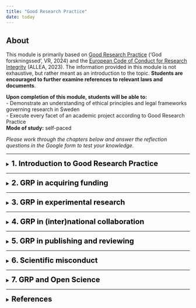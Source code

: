 ```yaml
---
title: "Good Research Practice"
date: today
---
```



::: {.callout-note icon=false}

## About

This module is primarily based on [Good Research Practice](https://www.vr.se/uppdrag/etik/god-forskningssed---ny-utgava.html) ('God forskningssed', VR, 2024) and the [European Code of Conduct for Research Integrity](https://allea.org/wp-content/uploads/2023/06/European-Code-of-Conduct-Revised-Edition-2023.pdf) (ALLEA, 2023). The information provided in this module is not exhaustive, but rather meant as an introduction to the topic. **Students are encouraged to further examine references to relevant laws and documents**. 

**Upon completion of this module, students will be able to:**   
- Demonstrate an understanding of ethical principles and legal frameworks governing research in Sweden  
- Execute every facet of an academic project according to Good Research Practice     
**Mode of study:** self-paced  

*Please work through the chapters below and answer the reflection questions in the Google form to test your knowledge.* 
:::  

---  
  
<details>
<summary><span style="font-size: 20px; font-weight: bold; color: black;">1.	Introduction to Good Research Practice</span></summary>
<br> 
<span style="color: #A7C947;">**Reading time: 5 min  <span>&nbsp;&nbsp;&nbsp;&nbsp;&nbsp;&nbsp;&nbsp;&nbsp;&nbsp;&nbsp;&nbsp;&nbsp;&nbsp;&nbsp;&nbsp;&nbsp;&nbsp;&nbsp;&nbsp;&nbsp;&nbsp;&nbsp;&nbsp;&nbsp;&nbsp;&nbsp;&nbsp;&nbsp;&nbsp;&nbsp;&nbsp;&nbsp;&nbsp;&nbsp;</span> Reflection question #: 1, 2** </span>

Good research practice (GRP) is defined as “**the collective ethical criteria on how good research should be conducted**” [(VR, 2024)](https://www.vr.se/uppdrag/etik/god-forskningssed---ny-utgava.html), and encompasses a range of ethical standards and guidelines that govern the conduct of research across disciplines. Adhering to GRP while conducting research is crucial, as it ensures the credibility and reliability of research findings, fosters the public’s trust in science, upholds the ethical treatment of research subjects, and respects the broader societal impact of scholarly work. Thus, conducting high quality research requires adherence to GRP [(VR, 2024)](https://www.vr.se/uppdrag/etik/god-forskningssed---ny-utgava.html).

In Sweden, the responsibility of researchers to follow GRP is enshrined in **national legislation**, such as:  

- [Law 2019:504. the Act on Responsibility for Good Research Practice and the Examination of Research Misconduct ('lagen om ansvar för god forskningssed och prövning av oredlighet i forskning')](https://www.riksdagen.se/sv/dokument-och-lagar/dokument/svensk-forfattningssamling/lag-2019504-om-ansvar-for-god-forskningssed-och_sfs-2019-504/)  

Swedish researchers are further expected to adhere to a set of **well-established, non-legally-binding research integrity and ethics guidelines**, most notably:  

- [Good Research Practice ('God Forskningssed')](https://www.vr.se/uppdrag/etik/god-forskningssed---ny-utgava.html)  
- [The European Code of Conduct for Research Integrity](https://allea.org/wp-content/uploads/2023/06/European-Code-of-Conduct-Revised-Edition-2023.pdf)  

and also **documents** such as:  

- [the Declaration of Helsinki](https://www.wma.net/policies-post/wma-declaration-of-helsinki/)  
- [the Nagoya Protocol](https://www.cbd.int/abs/text/default.shtml)

Finally, many research institutions have formulated **codes of conducts** they expect all employees to adhere to, for example:  

- [SciLifeLabs code of conduct](https://www.scilifelab.se/code-of-conduct/)   

**Adhering to GRP as a researcher means not only refraining from violating these laws and guidelines, but also practicing research with a keen awareness of applicable regulations, as well as relying on personal moral judgement.**   

<img src="img/GRPQ1.png" alt="Q1" height="70">  


The responsibility for upholding GRP is shared by all actors in research performing organizations. On a higher level, it is up to the research performing organization to create a good research environment, for example by ([SUHF, 2023](https://suhf.se/app/uploads/2023/09/REK-2020-3-REV-Vagledning-for-larosatens-arbete-med-att-forebygga-hantera-och-folja-upp-misstankar-om-avvikelser-fran-god-forskningssed-REVIDERAD-2023.pdf)): 

-	Training and mentoring in GRP 
-	Supporting functions (e.g. by producing guidelines)
-	Infrastructure and (technical) support (e.g. by setting up clear procedures)
-	Incentive structures (e.g. by rewarding adherence to GRP) 

It is also the responsibility of the research performing organization to ensure academic freedom for individual researchers, a protection that is enshrined in Swedish law ([Law 1992:1434. The higher education act ('Högskolelag')](https://www.riksdagen.se/sv/dokument-och-lagar/dokument/svensk-forfattningssamling/hogskolelag-19921434_sfs-1992-1434/)). However, this academic freedom comes with the responsibility for individual researchers to uphold research integrity ([Section 4 of Law 2019:504](https://www.riksdagen.se/sv/dokument-och-lagar/dokument/svensk-forfattningssamling/lag-2019504-om-ansvar-for-god-forskningssed-och_sfs-2019-504/)). GRP is not uniform across all fields; ethical considerations and legal requirements may vary depending on the subject area. **It is thus the researchers own responsibility to ensure familiarity with regulations and guidelines, continuously update knowledge when changes occur, and understand how these principles are applied in specific research areas.**   
   
<img src="img/GRPQ2.png" alt="Q1" height="70">    
  
You as a researcher much have:   
  
-	good knowledge of the framework and starting points for GRP  
-	the ability to apply principles and rules in practice and with regard to various legitimate interests and demands   
-	good professional judgement   
-	good research habits   
-	the ability to resist temptations and undue influence   
-	the ability to handle ethical challenges  

  
*The following chapters will outline how to follow GRP throughout an academic project, from acquiring funding, to the experimental phase, to collaborating (inter)nationally, to publishing and reviewing. Chapter 6 covers research misconduct and outlines the procedure following a misconduct accusation, and final Chapter 7 delves in to how GRP relates to Open Science principles* 
</details>
  
---    
  
<details>
<summary><span style="font-size: 20px; font-weight: bold; color: black;">2. GRP in acquiring funding</span></summary>
<br> 
<span style="color: #A7C947;">**Reading time: 2 min  <span>&nbsp;&nbsp;&nbsp;&nbsp;&nbsp;&nbsp;&nbsp;&nbsp;&nbsp;&nbsp;&nbsp;&nbsp;&nbsp;&nbsp;&nbsp;&nbsp;&nbsp;&nbsp;&nbsp;&nbsp;&nbsp;&nbsp;&nbsp;&nbsp;&nbsp;&nbsp;&nbsp;&nbsp;&nbsp;&nbsp;&nbsp;&nbsp;&nbsp;&nbsp;</span> Self-test question #: 3** </span>  
  
GRP extends to the **responsible and ethical use of research funding and resources**. Researchers must strive to:  

- maximize the value of research while minimizing waste of time and resources      
- avoid unnecessary harm, risk, or suffering  

Funding applications should clearly demonstrate how the proposed research has the potential to generate valuable knowledge and/or societal benefit. Conducting research with no such potential is inconsistent with GRP.  
    
When applying for grants, such as those offered by e.g. [the Swedish Research Council (Vetenskapsrådet)](https://www.vr.se), [Horizon Europe](https://research-and-innovation.ec.europa.eu/funding/funding-opportunities/funding-programmes-and-open-calls/horizon-europe_en), and [the ERC](https://erc.europa.eu/apply-grant), researchers must reflect on ethical aspects early in the planning phase of their projects. Applications must address both **legal requirements** and **broader ethical considerations**. This includes:  

- identifying potential ethical challenges
- describing how ethical issues will be managed
- describing how compliance with relevant regulations will be ensured
- justifying why the research should be conducted   

See e.g. [VR 'Conducting ethical research'](https://www.vr.se/english/applying-for-funding/requirements-terms-and-conditions/conducting-ethical-research.html), [Horizon Europe 'Ethics self-assessment guide'](https://ec.europa.eu/info/funding-tenders/opportunities/docs/2021-2027/common/guidance/how-to-complete-your-ethics-self-assessment_en.pdf), and [ERC 'Ethics guidance'](https://erc.europa.eu/manage-your-project/ethics-guidance) for requirements surrounding ethical reflections in grant proposals.     
  
<img src="img/GRPQ3.png" alt="Q1" height="70">    
   
**In summary: adherence to ethical standards in funding applications is essential for fostering trust and accountability in research. By addressing ethical issues transparently and comprehensively, researchers contribute to the responsible use of funding and uphold the integrity of the research process.** 
    
</details>  
  
---  

<details>
<summary><span style="font-size: 20px; font-weight: bold; color: black;">3. GRP in experimental research </span></summary>
<br>
<span style="color: #A7C947;">**Reading time: 15 min  <span>&nbsp;&nbsp;&nbsp;&nbsp;&nbsp;&nbsp;&nbsp;&nbsp;&nbsp;&nbsp;&nbsp;&nbsp;&nbsp;&nbsp;&nbsp;&nbsp;&nbsp;&nbsp;&nbsp;&nbsp;&nbsp;&nbsp;&nbsp;&nbsp;&nbsp;&nbsp;&nbsp;&nbsp;&nbsp;&nbsp;&nbsp;&nbsp;&nbsp;&nbsp;</span> Self-test question #: 4, 5** </span> 
<br>  

Conducting experiments ethically and responsibly is a cornerstone of GRP. The [ALLEA Code](https://allea.org/wp-content/uploads/2023/06/European-Code-of-Conduct-Revised-Edition-2023.pdf) specifies **four fundamental principles** as the basis for how all research -regardless of discipline- should be conducted: 

- **Reliability** in ensuring the quality of research, reflected in the design, methodology, analysis, and use of resources  
- **Honesty** in developing, undertaking, reviewing, reporting, and communicating research in a transparent, fair, full, and unbiased way  
- **Respect** for colleagues, research participants, research subjects, society, ecosystems, cultural heritage, and the environment  
- **Accountability** for the research from idea to publication, for its management and organisation, for training, supervision, and mentoring, and for its wider societal impacts  
  
When conducting research according to these fundamental principles, researchers must always balance various **legitimate interests** ([VR, 2024](https://www.vr.se/uppdrag/etik/god-forskningssed---ny-utgava.html)):   
  
-	the pursuit of valuable knowledge  
-	the protection of those affected by research  
-	the promotion of openness and transparency  
-	the maintenance of trust in the research process   
  
Among these, the protection interest - safeguarding the health, safety, and well-being of not only research participants, but everyone who is affected by research in various ways - **ALWAYS** take precedence over all other considerations.   
Direct risks associate with research include physical interventions (e.g., surgical procedures, drug administration), methods causing psychological distress, and improper handling of sensitive materials or information. **All researchers must be aware of these risks and mitigate them in any way possible.** 

*Apart from these general foundations of GPR in conducting research, there are several special areas of ethical interest, that will be discussed in the following subchapters.* 


<details>
<summary><span style="font-size: 18px; font-weight: bold; color: #491F53;">Research involving humans</span></summary>   
     
Research involving humans can take various forms, such as interviews, observations, interventions, experiments, or the collection and processing of data (e.g. personal data). Regardless of its nature, **all such research must strictly adhere to ethical principles and undergo some form of ethical review**. 

A fundamental framework for ethical considerations in research involving humans is based on the **four principles of medical ethics**:  


1. To do good  
2. To do no harm   
3. To respect self-determination (autonomy, informed consent)  
4. To uphold justice

  
Further essential guidelines for conducting ethical human research are provided in [the Declaration of Helsinki](https://www.wma.net/policies-post/wma-declaration-of-helsinki/) and the [Swedish Ethical Review Act](https://www.riksdagen.se/sv/dokument-och-lagar/dokument/svensk-forfattningssamling/lag-2003460-om-etikprovning-av-forskning-som_sfs-2003-460/) (2003:460 'om etikprövning av forskning som avser människor'). 

Clinical studies in Sweden are regulated under [EU Regulation 536/2014](https://eur-lex.europa.eu/legal-content/EN/TXT/?uri=CELEX:02014R0536-20221205). Clinical studies funded by certain agencies (such as VR) must be registered in public study registries or databases, such as [ClinicalTrials.gov](https://clinicaltrials.gov) or [Researchweb](https://www.researchweb.org/is). Additionally, clinical research projects that involve exposing participants to ionizing radiation require approval from a local radiation protection committee, in accordance with the Swedish Radiation Safety Authority’s regulations (‘Strålsäkerhetsmyndigheten’, [SSMFS 2018:1](https://www.stralsakerhetsmyndigheten.se/publikationer/foreskrifter/ssmfs-2018/ssmfs-20181/)). 

For other studies involving humans, researchers must seek ethical approval from the [Swedish Ethical Review Authority](https://etikprovningsmyndigheten.se) ('Etikprövningsmyndigheten'). The Ethical Review Authority has provided [guidelines](https://etikprovningsmyndigheten.se/wp-content/uploads/2023/12/Vagledning-om-etikprovning-EPM.pdf) on how ethical principles are applied in reviews and what this entails when planning and conducting research involving humans. If The Ethical Review Authority issues an unfavorable decision, it can be appealed to the [Ethics Review Appeals Board](https://www.onep.se/en/) ('Överklagandenämnden för etikprövning'). 

To gain access to human samples for research, not only an approved ethics application is required, but also a [biobank application](https://biobanksverige.se) in accordance with the [Biobank Act](https://www.riksdagen.se/sv/dokument-och-lagar/dokument/svensk-forfattningssamling/biobankslag-202338_sfs-2023-38/) (2023:38, 'biobankslag').
 
</details>  

<details>
<summary><span style="font-size: 18px; font-weight: bold; color: #491F53;">Research involving animals</span></summary>    
  
Research involving laboratory animals is regulated by multiple guidelines that researchers must adhere to, including:  
- [the Animal Welfare Act](https://www.riksdagen.se/sv/dokument-och-lagar/dokument/svensk-forfattningssamling/djurskyddslag-20181192_sfs-2018-1192/) (2018:1192 ‘djurskyddslag’)  
- [the Animal Welfare Ordinance](https://www.riksdagen.se/sv/dokument-och-lagar/dokument/svensk-forfattningssamling/djurskyddsforordning-201966_sfs-2019-66/) (2019:66, ‘djurskyddsförordning’)  
- [regulations from the Swedish Board of Agriculture](https://lagen.nu/sjvfs/2019:9) (SJVFS 2019:9)  
Only animals specifically bred for research purposes (destination breeding) are permitted for use.  
   
Before conducting animal experiments, researchers are required to obtain **ethical approval** from a regional **animal experimentation ethics committee**, via submitting an application at an [e-service](https://jordbruksverket.se/e-tjanster-databaser-och-appar/e-tjanster-och-databaser-djur/etiskt-godkannande-av-djurforsok) provided by the Swedish Board of Agriculture (Jordbruksverket). Upon obtainment of a license, experiments may only be executed by staff/researchers that have the **necessary formal training** in Laboratory Animal Science (LAS).  
  
As outlined by the [Swedish 3R center](https://jordbruksverket.se/djur/ovriga-djur/forsoksdjur-och-djurforsok/sveriges-3r-center), experiments involving animals must comply with the 3Rs principle:  
  
-	Replace animal use where possible  
-	Reduce the number of animals used  
-	Refine methods to minimize suffering  
  
Furthermore, Researchers must design experiments to ensure animal welfare and follow international guidelines, such as [PREPARE](https://norecopa.no/PREPARE) and [ARRIVE](https://arriveguidelines.org).  

</details>  

<details>
<summary><span style="font-size: 18px; font-weight: bold; color: #491F53;">Genetic engineering</span></summary>   
For research involving genetic engineering, adherence to stringent safety, ethical, and environmental standards is needed. Relevant Swedish laws include:  

-	[2006:351 on Genetic Integrity etc. ](https://www.riksdagen.se/sv/dokument-och-lagar/dokument/svensk-forfattningssamling/lag-2006351-om-genetisk-integritet-m.m_sfs-2006-351/) 'om genetisk integritet m.m.'  
-	[2002:1086 on the Release of Genetically Modified Organisms into the Environment](https://www.riksdagen.se/sv/dokument-och-lagar/dokument/svensk-forfattningssamling/forordning-20021086-om-utsattning-av-genetiskt_sfs-2002-1086/) 'om utsättning av genetiskt modifierade organismer i miljön'   
-	[2000:271 on the Contained Use of Genetically Modified Organisms](https://www.riksdagen.se/sv/dokument-och-lagar/dokument/svensk-forfattningssamling/forordning-2000271-om-innesluten-anvandning-av_sfs-2000-271/) 'om innesluten användning av genetiskt modifierade organismer'
-	[DS2000:61 the Environmental Code](https://www.government.se/legal-documents/2000/08/ds-200061/) 
  
See the [Swedish Board of Agriculture](https://jordbruksverket.se/languages/english/swedish-board-of-agriculture) ('Jordbruksverket'), the [Medical Products Agency](https://www.lakemedelsverket.se/en) ('Läkemedelsverket'), [the Swedish Work Environment Authority](https://www.av.se/om-oss/) ('Arbetsmiljöverket'), the [Gene Technology Advisory Board](https://www.genteknik.se) ('Gentekniknämnden') and the [National Council on Medical Ethics](https://smer.se/en/english-start/) ('Statens medicinsk-etiska råd') for more information. 

</details> 
<details>
<summary><span style="font-size: 18px; font-weight: bold; color: #491F53;">Development/use of certain type of technology</span></summary>     
The development and application of certain technologies come with specific risks and ethical challenges. A common issue with emerging technologies is that their **rapid advancement and dissemination can sometimes overshadow important ethical discussions**. Therefore, researchers involved in developing new technologies should carefully consider additional ethical questions, as outlined in [VR, 2024](https://www.vr.se/uppdrag/etik/god-forskningssed---ny-utgava.html).

</details> 

<details>
<summary><span style="font-size: 18px; font-weight: bold; color: #491F53;">Dual-use items</span></summary>     
Products, technology and information that can have both **civilian and military** uses are called dual-use items, or ‘produkter med dubbla användningsområden’ (PDA). To prevent **misuse** of these items, compliance with European ([EU 2021/821](https://eur-lex.europa.eu/eli/reg/2021/821/oj/eng), [EU 2021/1700](https://eur-lex.europa.eu/eli/reco/2021/1700/oj/eng)) and Swedish ([Act 2000:1064](https://www.riksdagen.se/sv/dokument-och-lagar/dokument/svensk-forfattningssamling/lag-20001064-om-kontroll-av-produkter-med_sfs-2000-1064/)) research and export rules is crucial, outlined further by the [Inspectorate for Strategic Products](https://isp.se/eng) 'inspektionen för strategiska produkter'.
</details> 


<details>
<summary><span style="font-size: 18px; font-weight: bold; color: #491F53;">Artificial intelligence</span></summary>  
When using AI tools, researchers must consider privacy, confidentiality, and intellectual property rights, particularly when handling sensitive or personal data. Within the EU, AI usage is regulated by specific [legislation](https://eur-lex.europa.eu/legal-content/EN/TXT/HTML/?uri=OJ:L_202401689), and the European Commission has issued [guidelines](https://research-and-innovation.ec.europa.eu/news/all-research-and-innovation-news/guidelines-responsible-use-generative-ai-research-developed-european-research-area-forum-2024-03-20_en) on AI ethics and responsible use in research. 
To ensure ethical compliance, researchers should follow data protection laws and adhere to established guidelines when integrating AI into their work.

</details>  

<details>
<summary><span style="font-size: 18px; font-weight: bold; color: #491F53;">Processing of personal data (GDPR)</span></summary>  
The processing of personal data in research is governed by [GDPR](https://eur-lex.europa.eu/eli/reg/2016/679/oj/eng) (2016/679 EU Data Protection Regulation) and related [national regulations](https://www.riksdagen.se/sv/dokument-och-lagar/dokument/svensk-forfattningssamling/lag-2018218-med-kompletterande-bestammelser_sfs-2018-218/) (2018:218 Supplementary provisions to the EU General Data Protection Regulation, ‘kompletterande bestämmelser till EU:s dataskyddsförordning’).  
Researchers are required to register projects in which personal data are processed with the university’s data protection officer (‘dataskyddsombud’). **Personal data includes any information that can be traced back to a living individual, even if identification requires additional data such as a code key, text material, or an audio recording**.    
In addition to the fundamental principles outlined in Article 5 of the GDPR, specific requirements govern how personal data may be processed in research to protect the rights and freedoms of individuals, as stated in Article 89.1. If the research involves sensitive personal data or data related to legal violations, special rules apply, and researchers must obtain approval under the [Swedish Ethical Review Act](https://www.riksdagen.se/sv/dokument-och-lagar/dokument/svensk-forfattningssamling/lag-2003460-om-etikprovning-av-forskning-som_sfs-2003-460/) before starting their work.

</details>  
</details>  
---    

<details>
<summary><span style="font-size: 20px; font-weight: bold; color: black;">4. GRP in (inter)national collaboration </span></summary>  
<br> 
<span style="color: #A7C947;">**Reading time: 5 min  <span>&nbsp;&nbsp;&nbsp;&nbsp;&nbsp;&nbsp;&nbsp;&nbsp;&nbsp;&nbsp;&nbsp;&nbsp;&nbsp;&nbsp;&nbsp;&nbsp;&nbsp;&nbsp;&nbsp;&nbsp;&nbsp;&nbsp;&nbsp;&nbsp;&nbsp;&nbsp;&nbsp;&nbsp;&nbsp;&nbsp;&nbsp;&nbsp;&nbsp;&nbsp;</span> Self-test question #: 6, 7** </span> 
<br>  
<details>
<summary><span style="font-size: 18px; font-weight: bold; color: #491F53;">Collaboration with non-academic actors in society</span></summary>   
     
Researchers in a wide variety of fields collaborate with non-academic societal actors to:
   
  - address complex societal challenges    
  - co-create knowledge    
  - develop innovative solutions  
  - ensure that research outcomes have practical applications and tangible benefits for communities, industries, and policymakers  

**These collaborations with societal actors require special attention to ensure**:  

  -	A clear division of responsibilities  
  -	Monitoring how research affects operations of the involved organizations beyond the primary research object  
  -	Sensitivity to power imbalances or conflicts that could affect the research or stakeholders 
</details>     

<details>
<summary><span style="font-size: 18px; font-weight: bold; color: #491F53;">International collaboration</span></summary>    
  
In addition to collaborating with societal actors, many researchers collaborate internationally to exchange knowledge and/or material. Research conducted across borders requires adherence to regulations of **all involved countries**, as well as a nuanced understanding of cultural, political, and economic differences. In order to ensure **“responsible internationalization”** (see [STINT](https://www.stint.se/wp-content/uploads/2022/09/STINT_Ansvarsfull-internation_web.pdf) for more information), researchers and research performing organizations must: 

1.	Identify and apply relevant ethical principles and regulations for each collaboration, ensuring proper planning in accordance with these standards.  

2.	Avoid so called “ethical dumping”, ensuring research outside Sweden respects Swedish ethical guidelines even when local regulations are more permissive, thereby protecting humans, animals, and the environment.  

3.	Clearly define issues of ownership and responsibility for material (including data), and how participants' intellectual property rights will be protected.  

4.	Establish mechanisms to address conflicts and deviations from good research practice.  

For guidance on ethical issues in international collaborations, the Association of Swedish Higher Education Institutions (SUHF) has developed a [checklist](https://suhf.se/app/uploads/2023/04/SUHF-Checklist-Global-Responsible-Engagement-REC.-2023-4-230411-REVISED.pdf), and researchers are further encouraged to apply the [TRUST code](https://www.globalcodeofconduct.org/wp-content/uploads/2023/06/The_TRUST_Code.pdf) to ensure equitable global research partnerships. 

When using genetic resources or traditional knowledge from abroad, compliance with [the Nagoya Protocol](https://www.cbd.int/abs/text/default.shtml), [EU Access and Benefit Sharing Regulation](https://eur-lex.europa.eu/legal-content/EN/TXT/PDF/?uri=CELEX:32014R0511), and national laws is mandatory. Researchers must document and verify access under the supplier country's rules, using tools like the [EU DECLARE](https://www.naturvardsverket.se/4ac4da/contentassets/09859c1d752d445ab59f06c0544fe6e0/question-and-answer-users.pdf) platform for due diligence. For more information, see [Naturvårdsverket](https://www.naturvardsverket.se/vagledning-och-stod/arter-och-artskydd/genetiska-resurser-nagoyaprotokollet/).   

**All together, these practices foster responsible research that respects global ethical standards and promotes trust across borders.**
</details>  

</details>   

---    

<details>
<summary><span style="font-size: 20px; font-weight: bold; color: black;">5. GRP in publishing and reviewing </span></summary> 
<br> 
<span style="color: #A7C947;">**Reading time: 7 min  <span>&nbsp;&nbsp;&nbsp;&nbsp;&nbsp;&nbsp;&nbsp;&nbsp;&nbsp;&nbsp;&nbsp;&nbsp;&nbsp;&nbsp;&nbsp;&nbsp;&nbsp;&nbsp;&nbsp;&nbsp;&nbsp;&nbsp;&nbsp;&nbsp;&nbsp;&nbsp;&nbsp;&nbsp;&nbsp;&nbsp;&nbsp;&nbsp;&nbsp;&nbsp;</span> Self-test question #: 8, 9** </span> 
<br>  
<details>
<summary><span style="font-size: 18px; font-weight: bold; color: #491F53;">Writing</span></summary>
The scientific publication is often the primary form in which research results are communicated. Ensuring transparency, honesty, and responsibility in publishing and other forms of scientific communication is thus pivotal.
According to [VR (2024)](https://www.vr.se/uppdrag/etik/god-forskningssed---ny-utgava.html), GRP in scientific publishing entails:   

-	Presenting data, methods, results and interpretations in an **open, honest, transparent and correct** manner, while meeting the interest in protection and legitimate demands for confidentiality  
-	clearly reporting **study robustness**, assumptions and values, **sources of error** and remaining uncertainties and knowledge gaps   
-	referring and **citing clearly and correctly**, in accordance with the standard that applies to the research area   
-	openly reporting any **conflicts of interest**, financial support and dependencies   
-	preventing the dissemination and use of **incorrect results** or **misleading information**  
</details>  

<details>
<summary><span style="font-size: 18px; font-weight: bold; color: #491F53;">Authorship</span></summary>
During manuscript writing, questions surrounding authorship often cause friction. The [Vancouver recommendations](https://www.icmje.org/icmje-recommendations.pdf) provide a framework of criteria on what constitutes a contribution sufficient to warrant co-authorship, namely:

1. Substantial contributions to the conception or design of the work; or the acquisition, analysis, or interpretation of data for the work; AND   
2. Drafting the work or reviewing it critically for important intellectual content; AND  
3. Final approval of the version to be published; AND  
4. Agreement to be accountable for all aspects of the work in ensuring that questions related to the accuracy or integrity of any part of the work are appropriately investigated and resolved    
  
If AI tools are used to generate text or content, this **must always be disclosed**, and researchers must ensure the reliability of such contributions.  
</details>   
  
<details> 
<summary><span style="font-size: 18px; font-weight: bold; color: #491F53;">Journal selection</span></summary>
When approaching journals, researchers should only engage with those that adhere to **rigorous, established peer-review standards**, avoiding those that violate these requirements. Researchers shall also ensure that their work is made accessible to peers and the public **promptly**, however respecting legitimate delays (e.g., patents).  
</details>  

<details> 
<summary><span style="font-size: 18px; font-weight: bold; color: #491F53;">Peer review</span></summary>
When reviewing manuscripts from peers, researchers must commit to ethical practices as outlined in the Committee on Publication Ethics (COPE) [ethical guidelines](https://web.sciedu.ca/images/COPE/Ethical_Guidelines_For_Peer_Reviewers_2.pdf), and must primarily ensure that:   

-	their review is honest  
-	their assessment is well-founded  
-	they report any conflicts of interest  
-	they refrain from participating in both the process and decisions when there is a risk of undue influence  
  
Researchers must also counteract publication bias by ensuring valuable findings are published, regardless of whether results indicate confirmation or rejection of the initial hypothesis.  
</details>  

</details>   
  
---   

<details>
<summary><span style="font-size: 20px; font-weight: bold; color: black;">6. Scientific misconduct </span></summary>  
<br> 
<span style="color: #A7C947;">**Reading time: 10 min  <span>&nbsp;&nbsp;&nbsp;&nbsp;&nbsp;&nbsp;&nbsp;&nbsp;&nbsp;&nbsp;&nbsp;&nbsp;&nbsp;&nbsp;&nbsp;&nbsp;&nbsp;&nbsp;&nbsp;&nbsp;&nbsp;&nbsp;&nbsp;&nbsp;&nbsp;&nbsp;&nbsp;&nbsp;&nbsp;&nbsp;&nbsp;&nbsp;&nbsp;&nbsp;</span> Self-test question #: 10, 11** </span> 
<br>  
<details> 
<summary><span style="font-size: 18px; font-weight: bold; color: #491F53;">Causes of misconduct</span></summary>
Adhering to GRP is vital for **producing credible research, maintaining public trust, ensuring ethical integrity, and practicing societal responsibility**, yet various factors can lead researchers to deviate from the laws, guidelines and principles outlined in chapters 1-5 of this module. Within the scientific community, several elements increase the likelihood that researchers deviate from GRP. An example is the element of **competition** in research, which can pressure researchers to compromise on GRP. In addition, **evaluation systems** that rely heavily on quantitative indicators (e.g., number of publications, citation counts) can incentivize shortcuts. **Understanding these factors contributing to deviations from GRP, and how to mitigate them, is pivotal.** 

In some instances, causes for deviations from GRP can be reasonably unintentional and benign, such as: 

-	Ignorance: Lack of awareness of ethical research practices  
-	Negligence: Carelessness in methodology or reporting  
-	Stress and Pressure: High expectations, deadlines, or resource limitations  
-	Poor Research Habits: Developing methods or attitudes inconsistent with ethical guidelines  

In other more severe cases, researchers might deliberately bypass ethical practices to manipulate outcomes.

*The following subchapters will explore various types of GRP breaches and the procedures for addressing suspected misconduct in Sweden.*

</details>   

<details> 
<summary><span style="font-size: 18px; font-weight: bold; color: #491F53;">Types of misconduct</span></summary>
In section 2 of [Act 2019:504](https://www.riksdagen.se/sv/dokument-och-lagar/dokument/svensk-forfattningssamling/lag-2019504-om-ansvar-for-god-forskningssed-och_sfs-2019-504/), research misconduct is defined as:  
  
“*a serious deviation from good research practice in the form of fabrication, falsification or plagiarism committed intentionally or through gross negligence in the planning, implementation or reporting of research*”  

The core types of research misconduct (fabrication, falsification, and plagiarism (FFP)) are defined as follows:

1.	Fabrication: Creating false data or results and presenting them as real.
2.	Falsification: Manipulating materials, equipment, processes, or data to misrepresent the research. Includes changing, omitting or suppressing data without justification.
3.	Plagiarism: Using another person's ideas, processes, results, or words without proper attribution, thus violating intellectual property rights.
  
While fabrication and falsification always (in principle) constitute serious breaches of GRP and are thus classified as **misconduct**, a minor occurrence of plagiarism might not be considered a serious breach if done unintentional or not through gross negligence. 

In addition to FFP, there are a wide variety of scenarios that constitute smaller breaches of GRP. Below are examples of some (but not all) of these scenarios:   
  
-	Failing to verify sources or data adequately  
-	Conducting insufficient experiments to ensure reliability  
-	Misattributing authorship in publications  
-	Conducting research without the necessary permits or ethical safeguards  
-	Reusing one’s own prior work without proper acknowledgment  
-	Presenting results inaccurately or incompletely  
-	Concealing AI use in content creation  
-	Refusing to share results without valid reasons  
-	Misrepresenting statistical significance  
-	Hindering the research efforts of peers  
  
</details>   
   
<details> 
<summary><span style="font-size: 18px; font-weight: bold; color: #491F53;">Procedures for handling suspicions of misconduct</span></summary>

As per [Act 2019:504](https://www.riksdagen.se/sv/dokument-och-lagar/dokument/svensk-forfattningssamling/lag-2019504-om-ansvar-for-god-forskningssed-och_sfs-2019-504/), suspected misconduct fitting the legal definition (FFP) is handled by the [National Board for the Assessment of Research Misconduct (Npof)](https://npof.se/en/) (Nämnden för prövning av oredlighet i forskning). Cases outside Npof’s jurisdiction (i.e., deviations from GRP that don’t fit the definition of research misconduct) are managed by the researcher’s institution, such as a university, following the [Higher Education Ordinance (1993:100)](https://www.riksdagen.se/sv/dokument-och-lagar/dokument/svensk-forfattningssamling/hogskoleforordning-1993100_sfs-1993-100/) (högskoleförordningen). Institutions are required to establish clear guidelines for such examinations according to [recommendations from SUHF](https://suhf.se/app/uploads/2023/09/REK-2020-3-REV-Vagledning-for-larosatens-arbete-med-att-forebygga-hantera-och-folja-upp-misstankar-om-avvikelser-fran-god-forskningssed-REVIDERAD-2023.pdf).   
  
There are three ways in which a report of suspicion of misconduct can be initiated at Npof:

-	Through a submission from a research performing organization
-	Through a direct notification from an individual 
-	on Npofs initiative based on its own observations

The [Act (2021:890) on whistleblower protection](https://www.riksdagen.se/sv/dokument-och-lagar/dokument/svensk-forfattningssamling/lag-2021890-om-skydd-for-personer-som_sfs-2021-890/) ensures safeguards for those reporting suspected misconduct. Further guidance is available in the [Whistleblower Protection Handbook](https://zenodo.org/records/8192478).

After a case has been investigated according to [procedure](https://npof.se/en/research-misconduct/provningsprocess-en/) at Npof or a higher education institution, a decision on a deviation from GRP can have various consequences for the researcher, such as: 

- Employment measures:   
  - warnings, salary deductions or dismissal   
- Academic sanctions:   
  - correction or withdrawal of published articles  
  - suspension of grant payments  
  - reclamation of previously received research funding   
  - limitation to the ability of researchers to apply for or receive new grants   
- Legal liability:   
  - reprimands, warnings, injunctions, prohibitions, fines, administrative sanctions
  - imprisonment or fines for criminal offenses (e.g., conducting research without required permits)


In addition, some wider impacts on science and society may be seen, for example: 

- Reduced trust in the research community and public perception of science
- Dissemination of incorrect results and waste of resources
- Harm to people, animals, or the environment due to flawed research outcomes

**All types of research misconduct undermine scientific integrity and trust. Researchers must therefore adhere to ethical standards, avoid intentional or negligent deviations, and maintain transparency and accountability in all aspects of their work.**

</details> 
</details>   
    
---     
  
<details>
<summary><span style="font-size: 20px; font-weight: bold; color: black;">7. GRP and Open Science </span></summary>  
<br> 
<span style="color: #A7C947;">**Reading time: 7 min  <span>&nbsp;&nbsp;&nbsp;&nbsp;&nbsp;&nbsp;&nbsp;&nbsp;&nbsp;&nbsp;&nbsp;&nbsp;&nbsp;&nbsp;&nbsp;&nbsp;&nbsp;&nbsp;&nbsp;&nbsp;&nbsp;&nbsp;&nbsp;&nbsp;&nbsp;&nbsp;&nbsp;&nbsp;&nbsp;&nbsp;&nbsp;&nbsp;&nbsp;&nbsp;</span> Self-test question #: 12,13** </span> 
<br>  
<details> 
<summary><span style="font-size: 18px; font-weight: bold; color: #491F53;">Why Open Science</span></summary>
Openness in science, specifically referring to the practice of **openly sharing methods, protocols, data, results, publications, and educational materials**, can help promote various aspects of GRP by:

- enhancing research quality by encouraging peer review and reducing errors  
- building public trust and accountability in scientific work  
- minimizing publication bias and unnecessary repetition of studies  
- facilitating more effective collaborations and resource utilization  
  
For these reasons, GRP encourages researchers to provide other researchers and the public with as much insight into their work as possible. To ensure respect for and protection of individuals, this approach adheres to the principle of *"as open as possible, as closed as necessary"*.
</details> 

<details> 
<summary><span style="font-size: 18px; font-weight: bold; color: #491F53;">"Allmän handling"</span></summary>
In Sweden, the principle of academic openness is enshrined in [law 1949:105](https://www.riksdagen.se/sv/dokument-och-lagar/dokument/svensk-forfattningssamling/tryckfrihetsforordning-1949105_sfs-1949-105/) (the Freedom of the Press Ordinance (‘tryckfrihetsförordning’)), which dictates **the public’s (‘allmänhetens’) right to transparency**. In practice this means that **everyone** has the right to access public documents (‘allmänna handlingar’) which are not classified as confidential. ‘Public documents’ are all documents that are received by or prepared at a public authority (e.g. a university, college, or other governmental agency) and stored there.  
  
Anyone who requests access to a public document has the right to remain **anonymous** and does not usually have to state **what the document or information will be used for**. If access to a public document is denied by a public authority, individuals can demand a written decision from the authority and appeal it to the Court of Appeal (‘Hovrätt’). The right to access public documents can only be limited by the [Public Access and Secrecy Act](https://www.riksdagen.se/sv/dokument-och-lagar/dokument/svensk-forfattningssamling/offentlighets-och-sekretesslag-2009400_sfs-2009-400/) (2009:400 ‘offentlighets- och sekretesslag’).
Under the [Archives Act](https://www.riksdagen.se/sv/dokument-och-lagar/dokument/svensk-forfattningssamling/arkivlag-1990782_sfs-1990-782/) (1990:782 'arkivlag'), research materials classified as public documents must be preserved, organized, and maintained to support public insight, judicial processes, and further research.
</details> 

<details> 
<summary><span style="font-size: 18px; font-weight: bold; color: #491F53;">Data sharing</span></summary>
Data sharing is integral to open science, with the aim of making research data as accessible and reusable as possible. In Sweden, a recent law ([Act 2022:818 on the public sector's access to data](https://www.riksdagen.se/sv/dokument-och-lagar/dokument/svensk-forfattningssamling/lag-2022818-om-den-offentliga-sektorns_sfs-2022-818/) ('om den offentliga sektorns tillgängliggörande av data')) encourages the public sector to make research data openly available. 

When sharing data, researchers should follow the FAIR principles:   
    **F**indable  
    **A**ccessible  
    **I**nteroperable  
    **R**eusable  
      
The Swedish Research council has developed [guidelines](https://www.vr.se/english/mandates/open-science/open-access-to-research-data/support-and-tools-/making-research-data-accessible-and-fair.html) for FAIR data management, as well as a [template](https://www.vr.se/english/applying-for-funding/requirements-terms-and-conditions/producing-a-data-management-plan.html) for the creation of data management plans. 

When sharing data, researchers must be mindful that **openness must always be balanced against the need for protection**, especially regarding sensitive data. Law [2009:400](https://www.riksdagen.se/sv/dokument-och-lagar/dokument/svensk-forfattningssamling/offentlighets-och-sekretesslag-2009400_sfs-2009-400) limits how universities and other authorities can share information to ensure confidentiality, which means, among other things, that researchers must manage research information to **minimize risks** and **comply with applicable rules**, and carefully weigh the value of making the information available (the interest in transparency) against the risks (the interest in protection).

When full openness is not possible, GRP describes alternative approaches:  

- Sharing only the data’s metadata 
- Sharing partial data sets
- Sharing only the data’s public information, omitting the confidential part

Information that is deemed confidential should be stored securely for release upon request, after confidentiality review if required.  
  
Other data that do not fall under law [2002:818](https://www.riksdagen.se/sv/dokument-och-lagar/dokument/svensk-forfattningssamling/lag-2022818-om-den-offentliga-sektorns_sfs-2022-818/) include data covered by sole rights, for example according to patent legislation ([1967:837 Patent law](https://www.riksdagen.se/sv/dokument-och-lagar/dokument/svensk-forfattningssamling/patentlag-1967837_sfs-1967-837/)), or that a third party has rights over according to copyright legislation ([1960:729 on Copyright in Literary and Artistic Works](https://www.riksdagen.se/sv/dokument-och-lagar/dokument/svensk-forfattningssamling/lag-1960729-om-upphovsratt-till-litterara-och_sfs-1960-729/)). 

**By embracing openness within the framework of good research practice, researchers can foster trust, ensure ethical responsibility, and contribute to scientific progress while safeguarding sensitive information.**

</details> 
</details> 

---   
  
<details>
<summary><span style="font-size: 20px; font-weight: bold; color: black;">References</span></summary>

#### Laws and regulations
- [1949:105. The Freedom of the Press Ordinance](https://www.riksdagen.se/sv/dokument-och-lagar/dokument/svensk-forfattningssamling/tryckfrihetsforordning-1949105_sfs-1949-105/)‘tryckfrihetsförordning’, Justitiedepartementet, 1949  
- [1960:729 on Copyright in Literary and Artistic Works](https://www.riksdagen.se/sv/dokument-och-lagar/dokument/svensk-forfattningssamling/lag-1960729-om-upphovsratt-till-litterara-och_sfs-1960-729/), 'om upphovsrätt till litterära och konstnärliga verk', Justitiedepartementet, 1960  
- [1967:837 Patent law](https://www.riksdagen.se/sv/dokument-och-lagar/dokument/svensk-forfattningssamling/patentlag-1967837_sfs-1967-837/), 'Patentlag', Justitiedepartementet, 1967  
- [1990:782 Archives Act](https://www.riksdagen.se/sv/dokument-och-lagar/dokument/svensk-forfattningssamling/arkivlag-1990782_sfs-1990-782/) 'arkivlag', Kulturdepartementet, 1990    
- [1992:1434. The Higher Education Act](https://www.riksdagen.se/sv/dokument-och-lagar/dokument/svensk-forfattningssamling/hogskolelag-19921434_sfs-1992-1434/)'Högskolelag',Utbildningsdepartement, 1992     
- [1993:100. Higher Education Ordinance](https://www.riksdagen.se/sv/dokument-och-lagar/dokument/svensk-forfattningssamling/hogskoleforordning-1993100_sfs-1993-100/) 'högskoleförordning', Utbildningsdepartement, 1993     
-	[2000:271 on the Contained Use of Genetically Modified Organisms](https://www.riksdagen.se/sv/dokument-och-lagar/dokument/svensk-forfattningssamling/forordning-2000271-om-innesluten-anvandning-av_sfs-2000-271/) 'om innesluten användning av genetiskt modifierade organismer', Klimat- och näringslivsdepartementet, 2000   
- [2000:1064 on the control of dual-use items and technical assistance](https://www.riksdagen.se/sv/dokument-och-lagar/dokument/svensk-forfattningssamling/lag-20001064-om-kontroll-av-produkter-med_sfs-2000-1064/)) 'om kontroll av produkter med dubbla användningsområden och av tekniskt bistånd', Utrikesdepartementet, 2000  
-	[2002:1086 on the Release of Genetically Modified Organisms into the Environment](https://www.riksdagen.se/sv/dokument-och-lagar/dokument/svensk-forfattningssamling/forordning-20021086-om-utsattning-av-genetiskt_sfs-2002-1086/) 'om utsättning av genetiskt modifierade organismer i miljön' Klimat- och näringslivsdepartementet, 2002    
- [2003:460 Swedish Ethical Review Act](https://www.riksdagen.se/sv/dokument-och-lagar/dokument/svensk-forfattningssamling/lag-2003460-om-etikprovning-av-forskning-som_sfs-2003-460/) 'om etikprövning av forskning som avser människor', Utbildningsdepartement, 2003  
- [2006:351 on Genetic Integrity etc.](https://www.riksdagen.se/sv/dokument-och-lagar/dokument/svensk-forfattningssamling/lag-2006351-om-genetisk-integritet-m.m_sfs-2006-351/) 'om genetisk integritet m.m.' Socialdepartementet, 2006  
- [2009:400 Public Access and Secrecy Act](https://www.riksdagen.se/sv/dokument-och-lagar/dokument/svensk-forfattningssamling/offentlighets-och-sekretesslag-2009400_sfs-2009-400/) ‘offentlighets- och sekretesslag’, Justitiedepartementet, 2009  
- [2018:218 Supplementary provisions to the EU General Data Protection Regulation](https://www.riksdagen.se/sv/dokument-och-lagar/dokument/svensk-forfattningssamling/lag-2018218-med-kompletterande-bestammelser_sfs-2018-218/), ‘kompletterande bestämmelser till EU:s dataskyddsförordning’, Justitiedepartementet, 2018  
- [2018:1192 the Animal Welfare Act](https://www.riksdagen.se/sv/dokument-och-lagar/dokument/svensk-forfattningssamling/djurskyddslag-20181192_sfs-2018-1192/) ‘djurskyddslag’, Landsbygds- och infrastrukturdepartementet RSL, 2018    
- [2019:66 the Animal Welfare Ordinance](https://www.riksdagen.se/sv/dokument-och-lagar/dokument/svensk-forfattningssamling/djurskyddsforordning-201966_sfs-2019-66/) ‘djurskyddsförordning’, Landsbygds- och infrastrukturdepartementet RSL, 2019  
- [2019:504. the Act on Responsibility for Good Research Practice and the Examination of Research Misconduct](https://www.riksdagen.se/sv/dokument-och-lagar/dokument/svensk-forfattningssamling/lag-2019504-om-ansvar-for-god-forskningssed-och_sfs-2019-504/) 'lagen 2019:504 om ansvar för god forskningssed och prövning av oredlighet i forskning', Utbildningsdepartement, 2019     
- [2021:890. On whistleblower protection](https://www.riksdagen.se/sv/dokument-och-lagar/dokument/svensk-forfattningssamling/lag-2021890-om-skydd-for-personer-som_sfs-2021-890/) 'Lag om skydd för personer som rapporterar om missförhållanden', Arbetsmarknadsdepartementet ARM, 2021    
- [2022:818 On the Public Sector's Access to Data ](https://www.riksdagen.se/sv/dokument-och-lagar/dokument/svensk-forfattningssamling/lag-2022818-om-den-offentliga-sektorns_sfs-2022-818/) 'om den offentliga sektorns tillgängliggörande av data', Finansdepartementet, 2022  
- [2023:38 Biobank Act](https://www.riksdagen.se/sv/dokument-och-lagar/dokument/svensk-forfattningssamling/biobankslag-202338_sfs-2023-38/), 'biobankslag', Socialdepartementet, 2023  
- [2024:1689 laying down harmonised rules on artificial intelligence](https://eur-lex.europa.eu/legal-content/EN/TXT/HTML/?uri=OJ:L_202401689), European Union, 2024   
    
- [EU 511/2014 Access and Benefit Sharing Regulation](https://eur-lex.europa.eu/legal-content/EN/TXT/PDF/?uri=CELEX:32014R0511) European Union, 2014
- [EU 536/2014 Clinical trial regulation](https://eur-lex.europa.eu/legal-content/EN/TXT/?uri=CELEX:02014R0536-20221205), European Union, 2014 
- [EU 2016/679 Data Protection Regulation (GDPR)](https://eur-lex.europa.eu/eli/reg/2016/679/oj/eng), European Union, 2016
- [EU 2021/821 setting up a Union regime for the control of exports, brokering, technical assistance, transit and transfer of dual-use items](https://eur-lex.europa.eu/eli/reg/2021/821/oj/eng), European Union, 2021
- [EU 2021/1700 on internal compliance programmes for controls of research involving dual-use items](https://eur-lex.europa.eu/eli/reco/2021/1700/oj/eng), European Union, 2021   
      
- [SSMFS 2018:1](https://www.stralsakerhetsmyndigheten.se/publikationer/foreskrifter/ssmfs-2018/ssmfs-20181/), ‘Strålsäkerhetsmyndigheten’, 2018  
- [2019:9 SJVFS regulations and general advice on laboratory animals](https://lagen.nu/sjvfs/2019:9) föreskrifter och allmänna råd om försöksdjur, Jordbruksverket, 2019
- [DS2000:61 the Environmental Code](https://www.government.se/legal-documents/2000/08/ds-200061/) Klimat- och näringslivsdepartementet, 2015  
  
  
#### Guidelines    
- [The ARRIVE guidelines 2.0: Updated guidelines for reporting animal research](https://arriveguidelines.org/arrive-guidelines)Percie du Sert N, Hurst V, Ahluwalia A, Alam S, Avey MT, Baker M, et al. (2020) *PLOS Biology* 18(7) 
- [COPE Ethical Guidelines for Peer Reviewers](https://web.sciedu.ca/images/COPE/Ethical_Guidelines_For_Peer_Reviewers_2.pdf) COPE Council, 2017
- [the Declaration of Helsinki](https://www.wma.net/policies-post/wma-declaration-of-helsinki/) World Medical Association, 2024   
- [European Code of Conduct for Research Integrity](https://allea.org/wp-content/uploads/2023/06/European-Code-of-Conduct-Revised-Edition-2023.pdf) ALLEA, 2023   
- [Global responsible engagement: checklist](https://suhf.se/app/uploads/2023/04/SUHF-Checklist-Global-Responsible-Engagement-REC.-2023-4-230411-REVISED.pdf) the Association of Swedish Higher Education Institutions (SUHF), 2023
- [Good Research Practice](https://www.vr.se/uppdrag/etik/god-forskningssed---ny-utgava.html) 'God forskningssed', VR, 2024 
- [Guidelines on the responsible use of generative AI in research developed by the European Research Area Forum](https://research-and-innovation.ec.europa.eu/news/all-research-and-innovation-news/guidelines-responsible-use-generative-ai-research-developed-european-research-area-forum-2024-03-20_en), European Commission, 2024
- [Guidance for higher education institutions' work to prevent, manage and follow up on suspected deviations from good research practice](https://suhf.se/app/uploads/2023/09/REK-2020-3-REV-Vagledning-for-larosatens-arbete-med-att-forebygga-hantera-och-folja-upp-misstankar-om-avvikelser-fran-god-forskningssed-REVIDERAD-2023.pdf) 'Vägledning för lärosätens arbete med att förebygga, hantera och följa upp misstankar om avvikelser från god forskningssed' SUHF, 2023  
- [Handbook on Whistleblower protection in research](https://zenodo.org/records/8192478) European Network for Research Integrity Offices (ENRIO), 2023 
- [the Nagoya Protocol](https://www.cbd.int/abs/text/default.shtml) Convention on Biological Diversity, 2010   
- [PREPARE: Guidelines for planning animal research and testing)](https://norecopa.no/PREPARE) Smith, AJ, Clutton, RE, Lilley, E, Hansen KEA, Brattelid, T. (2018) *Laboratory Animals* 52(2):135-141 
- [Recommendations to higher education institutions on how to work with responsible internationalisation](https://www.stint.se/wp-content/uploads/2022/09/STINT_Ansvarsfull-internation_web.pdf) The Swedish Foundation for International Cooperation in Research and Higher Education ('Stiftelsen för internationalisering av högre utbilndning och forskning'), 2022 
- [SciLifeLabs code of conduct](https://www.scilifelab.se/code-of-conduct/) SciLifeLab Operations Office, 2023    
- [The TRUST code, a global code of conduct of equitable research partnerships](https://www.globalcodeofconduct.org/wp-content/uploads/2023/06/The_TRUST_Code.pdf) TRUST, 2018
- [User Guide - DECLARE NAGOYA IT system](https://www.naturvardsverket.se/4ac4da/contentassets/09859c1d752d445ab59f06c0544fe6e0/question-and-answer-users.pdf)  
- [The Vancouver recommendations](https://www.icmje.org/icmje-recommendations.pdf) International Committee of Medical Journal Editors (ICMJE), 2025


#### Relevant organizations  
- [Biobank Sverige](https://biobanksverige.se)
- [Etikprövningsmyndigheten](https://etikprovningsmyndigheten.se)
- [Gentekniknämnden](https://www.genteknik.se)
- [Jordbruksverket](https://jordbruksverket.se)
- [Läkemedelsverket](https://www.lakemedelsverket.se/sv)
- [Naturvårdsverket](https://www.naturvardsverket.se)
- [Npof: Nämnden för prövning av oredlighet i forskning](https://npof.se)
- [Onep: Överklagandenämnden för etikprövning](https://www.onep.se/en/)
- [Statens medicinsk-etiska råd](https://smer.se)
- [STINT: Stiftelsen för internationalisering av högre utbilndning och forskning](https://www.stint.se)
- [Strålsäkerhetsmyndigheten](https://www.stralsakerhetsmyndigheten.se)
- [SUHF: Sveriges universitets- & högskoleförbund](https://suhf.se)
- [Vetenskapsrådet](https://www.vr.se)


---   
    
<!-- 


## Contributors

- Ineke Luijten <a href="https://orcid.org/0000-0001-5768-275X" rel="orcid"><img src="img/ORCID_Logomark.png" alt="" width="20" height="20"/></a>
- Sabina Anderberg <a href="https://orcid.org/0000-0002-3344-8130" rel="orcid"><img src="img/ORCID_Logomark.png" alt="" width="20" height="20"/></a>


## Reuse  

All materials from this session are available for re-use under <a href="https://creativecommons.org/licenses/by/4.0/" rel="orcid"><img src="img/CCBY4.0.png" alt="" height="20"/></a>


Please cite material as:   
   
> Ineke Luijten, Sabina Anderberg (2024) *Open Science in the Swedish context - session 1: Open Science in Sweden*. Retrieved from https://scilifelab-training.github.io/open-science/2505/Session1.html   

<br>
-->
